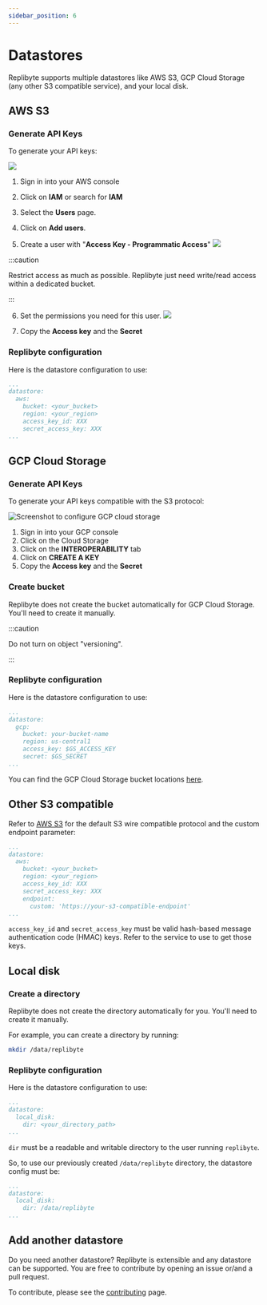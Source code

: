```yaml
---
sidebar_position: 6
---
```


# Datastores

Replibyte supports multiple datastores like AWS S3, GCP Cloud Storage (any other S3 compatible service), and your local disk.

## AWS S3

### Generate API Keys

To generate your API keys:

![](/img/datastore/aws/01.png)

1. Sign in into your AWS console
2. Click on **IAM** or search for **IAM**
3. Select the **Users** page.
4. Click on **Add users**.

5. Create a user with "**Access Key - Programmatic Access**"
![](/img/datastore/aws/02.png)

:::caution

Restrict access as much as possible. Replibyte just need write/read access within a dedicated bucket.

:::

6. Set the permissions you need for this user.
![](/img/datastore/aws/03.png)

7. Copy the **Access key** and the **Secret**

### Replibyte configuration

Here is the datastore configuration to use:

```yaml
...
datastore:
  aws:
    bucket: <your_bucket>
    region: <your_region>
    access_key_id: XXX
    secret_access_key: XXX
...
```

## GCP Cloud Storage

### Generate API Keys

To generate your API keys compatible with the S3 protocol:

![Screenshot to configure GCP cloud storage](/img/datastore/gcp/01.jpg)

1. Sign in into your GCP console
2. Click on the Cloud Storage
3. Click on the **INTEROPERABILITY** tab
4. Click on **CREATE A KEY**
5. Copy the **Access key** and the **Secret**

### Create bucket

Replibyte does not create the bucket automatically for GCP Cloud Storage. You'll need to create it manually.

:::caution

Do not turn on object "versioning".

:::

### Replibyte configuration

Here is the datastore configuration to use:

```yaml
...
datastore:
  gcp:
    bucket: your-bucket-name
    region: us-central1
    access_key: $GS_ACCESS_KEY
    secret: $GS_SECRET
...
```

You can find the GCP Cloud Storage bucket locations [here](https://cloud.google.com/storage/docs/locations).

## Other S3 compatible

Refer to [AWS S3](#aws-s3) for the default S3 wire compatible protocol and the custom endpoint parameter:

```yaml
...
datastore:
  aws:
    bucket: <your_bucket>
    region: <your_region>
    access_key_id: XXX
    secret_access_key: XXX
    endpoint:
      custom: 'https://your-s3-compatible-endpoint'
...
```

`access_key_id` and `secret_access_key` must be valid hash-based message authentication code (HMAC) keys. Refer to the service to use to get those keys.

## Local disk

### Create a directory

Replibyte does not create the directory automatically for you. You'll need to create it manually.

For example, you can create a directory by running:

```sh
mkdir /data/replibyte
```

### Replibyte configuration

Here is the datastore configuration to use:

```yaml
...
datastore:
  local_disk:
    dir: <your_directory_path>
...
```

`dir` must be a readable and writable directory to the user running `replibyte`.

So, to use our previously created `/data/replibyte` directory, the datastore config must be:

```yaml
...
datastore:
  local_disk:
    dir: /data/replibyte
...
```

## Add another datastore

Do you need another datastore? Replibyte is extensible and any datastore can be supported. You are free to contribute by opening an issue or/and a pull request.

To contribute, please see the [contributing](/docs/contributing) page.
